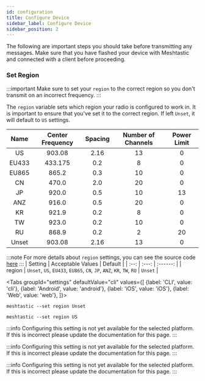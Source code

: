 ```yaml
---
id: configuration
title: Configure Device
sidebar_label: Configure Device
sidebar_position: 2
---
```


The following are important steps you should take before transmitting any messages. Make sure that you have flashed your device with Meshtastic and connected with a client before proceeding.

### Set Region

:::important
Make sure to set your `region` to the correct region so you don't transmit on an incorrect frequency.
:::

The `region` variable sets which region your radio is configured to work in. It is important to ensure that you've set it to the correct region. If left `Unset`, it will default to `US` settings.

| Name  | Center Frequency | Spacing | Number of Channels | Power Limit |
| :---: | :--------------: | :-----: | :----------------: | :---------: |
|  US   |      903.08      |  2.16   |         13         |      0      |
| EU433 |     433.175      |   0.2   |         8          |      0      |
| EU865 |      865.2       |   0.3   |         10         |      0      |
|  CN   |      470.0       |   2.0   |         20         |      0      |
|  JP   |      920.0       |   0.5   |         10         |     13      |
|  ANZ  |      916.0       |   0.5   |         20         |      0      |
|  KR   |      921.9       |   0.2   |         8          |      0      |
|  TW   |      923.0       |   0.2   |         10         |      0      |
|  RU   |      868.9       |   0.2   |         2          |     20      |
| Unset |      903.08      |  2.16   |         13         |      0      |

:::note
For more details about `region` settings, you can see the source code [here](https://github.com/meshtastic/Meshtastic-device/blob/master/src/mesh/RadioInterface.cpp)
:::
| Setting | Acceptable Values | Default |
| :--: | :---: | :------: |
|    region    |     `Unset`, `US`, `EU433`, `EU865`, `CN`, `JP`, `ANZ`, `KR`, `TW`, `RU`      |      `Unset`      |

<Tabs
groupId="settings"
defaultValue="cli"
values={[
{label: 'CLI', value: 'cli'},
{label: 'Android', value: 'android'},
{label: 'iOS', value: 'iOS'},
{label: 'Web', value: 'web'},
]}>
<TabItem value="cli">

```shell title="Unset Region"
meshtastic --set region Unset
```

```shell title="Set Region"
meshtastic --set region US
```

</TabItem>
<TabItem value="android">

:::info
Configuring this setting is not yet available for the selected platform. If this is incorrect please update the documentation for this page.
:::

</TabItem>
<TabItem value="iOS">

:::info
Configuring this setting is not yet available for the selected platform. If this is incorrect please update the documentation for this page.
:::

</TabItem>
<TabItem value="web">

:::info
Configuring this setting is not yet available for the selected platform. If this is incorrect please update the documentation for this page.
:::

</TabItem>
</Tabs>
